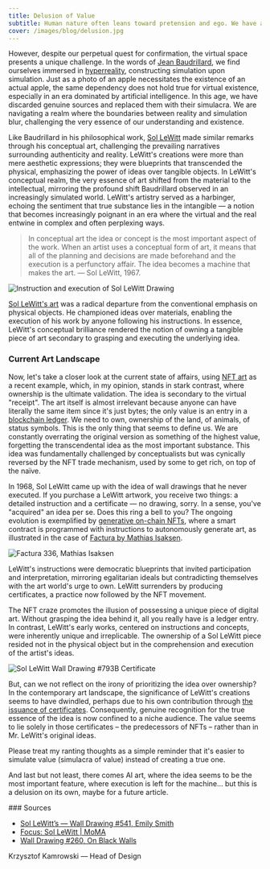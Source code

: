 ```yaml
---
title: Delusion of Value
subtitle: Human nature often leans toward pretension and ego. We have a tendency to perceive ourselves through the distorted reflections of status, unaware that we are like figures in a funhouse mirror — a narrative as ancient as our existence. Our societal validation often hinges on materialistic possessions rather than profound ideas. We tend to overlook the wisdom encapsulated in the saying "Clothes don't make the man".
cover: /images/blog/delusion.jpg
---
```


However, despite our perpetual quest for confirmation, the virtual space presents a unique challenge. In the words of [Jean Baudrillard](https://en.wikipedia.org/wiki/Simulacra_and_Simulation), we find ourselves immersed in [hyperreality](https://en.wikipedia.org/wiki/Hyperreality), constructing simulation upon simulation. Just as a photo of an apple necessitates the existence of an actual apple, the same dependency does not hold true for virtual existence, especially in an era dominated by artificial intelligence. In this age, we have discarded genuine sources and replaced them with their simulacra. We are navigating a realm where the boundaries between reality and simulation blur, challenging the very essence of our understanding and existence.

Like Baudrillard in his philosophical work, [Sol LeWitt](https://en.wikipedia.org/wiki/Sol_LeWitt) made similar remarks through his conceptual art, challenging the prevailing narratives surrounding authenticity and reality. LeWitt's creations were more than mere aesthetic expressions; they were blueprints that transcended the physical, emphasizing the power of ideas over tangible objects. In LeWitt's conceptual realm, the very essence of art shifted from the material to the intellectual, mirroring the profound shift Baudrillard observed in an increasingly simulated world. LeWitt's artistry served as a harbinger, echoing the sentiment that true substance lies in the intangible — a notion that becomes increasingly poignant in an era where the virtual and the real entwine in complex and often perplexing ways.

>In conceptual art the idea or concept is the most important aspect of the work. When an artist uses a conceptual form of art, it means that all of the planning and decisions are made beforehand and the execution is a perfunctory affair. The idea becomes a machine that makes the art. — Sol LeWitt, 1967.

![Instruction and execution of Sol LeWitt Drawing](/images/blog/delusion-sol-lewitt-01s.jpg)

[Sol LeWitt's art](https://www.moma.org/collection/works/79898) was a radical departure from the conventional emphasis on physical objects. He championed ideas over materials, enabling the execution of his work by anyone following his instructions. In essence, LeWitt's conceptual brilliance rendered the notion of owning a tangible piece of art secondary to grasping and executing the underlying idea.

### Current Art Landscape

Now, let's take a closer look at the current state of affairs, using [NFT art](https://www.youtube.com/watch?v=sG_v4bb2e4k) as a recent example, which, in my opinion, stands in stark contrast, where ownership is the ultimate validation. The idea is secondary to the virtual "receipt". The art itself is almost irrelevant because anyone can have literally the same item since it's just bytes; the only value is an entry in a [blockchain ledger](https://www.youtube.com/watch?v=UyS2w1girpc&ref=teonite.com). We need to own, ownership of the land, of animals, of status symbols. This is the only thing that seems to define us. We are constantly overrating the original version as something of the highest value, forgetting the transcendental idea as the most important substance. This idea was fundamentally challenged by conceptualists but was cynically reversed by the NFT trade mechanism, used by some to get rich, on top of the naïve.

In 1968, Sol LeWitt came up with the idea of wall drawings that he never executed. If you purchase a LeWitt artwork, you receive two things: a detailed instruction and a certificate — no drawing, sorry. In a sense, you've "acquired" an idea per se. Does this ring a bell to you? The ongoing evolution is exemplified by [generative on-chain NFTs](https://decrypt.co/resources/how-are-nfts-stored-on-chain-off-chain-and-decentralized-storage), where a smart contract is programmed with instructions to autonomously generate art, as illustrated in the case of [Factura by Mathias Isaksen](https://www.gmstudio.art/live-render?slug=factura&tokenId=336).

![Factura 336, Mathias Isaksen](/images/blog/delusion-factura-336.jpg)

LeWitt's instructions were democratic blueprints that invited participation and interpretation, mirroring egalitarian ideals but contradicting themselves with the art world's urge to own. LeWitt surrenders by producing certificates, a practice now followed by the NFT movement.

The NFT craze promotes the illusion of possessing a unique piece of digital art. Without grasping the idea behind it, all you really have is a ledger entry. In contrast, LeWitt's early works, centered on instructions and concepts, were inherently unique and irreplicable. The ownership of a Sol LeWitt piece resided not in the physical object but in the comprehension and execution of the artist's ideas.

![Sol LeWitt Wall Drawing #793B Certificate](/images/blog/delusion-sollewitt-cert-01s.jpg)

But, can we not reflect on the irony of prioritizing the idea over ownership? In the contemporary art landscape, the significance of LeWitt's creations seems to have dwindled, perhaps due to his own contribution through [the issuance of certificates](https://artsandculture.google.com/asset/wall-drawing-793b-certificate-sol-lewitt/cgHNbSveCo22Ng). Consequently, genuine recognition for the true essence of the idea is now confined to a niche audience. The value seems to lie solely in those certificates – the predecessors of NFTs – rather than in Mr. LeWitt's original ideas.

Please treat my ranting thoughts as a simple reminder that it's easier to simulate value (simulacra of value) instead of creating a true one.

And last but not least, there comes AI art, where the idea seems to be the most important feature, where execution is left for the machine... but this is a delusion on its own, maybe for a future article.

<Divider />
### Sources

- [Sol LeWitt’s — Wall Drawing #541, Emily Smith](https://blackbird.vcu.edu/v8n1/gallery/smith_e/lewitt_541.shtml)
- [Focus: Sol LeWitt | MoMA](https://www.moma.org/calendar/exhibitions/305)
- [Wall Drawing #260, On Black Walls](https://www.moma.org/collection/works/79898)

<Divider />
Krzysztof Kamrowski — Head of Design
